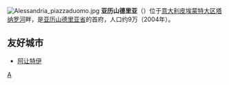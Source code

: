 [[File:Alessandria_piazzaduomo.jpg|thumb]]
'''亚历山德里亚'''（{{lang-it|Alessandria}}）位于[[意大利|意大利]][[皮埃蒙特大区|皮埃蒙特大区]][[塔纳罗河|塔纳罗河]]畔，是[[亚历山德里亚省|亚历山德里亚省]]的首府，人口约9万（2004年）。

==友好城市==
* {{FRA}} [[阿让特伊|阿让特伊]]

{{亞歷山德里亞省市鎮}}
{{Authority control}}
{{Italy-geo-stub}}

[[Category:亚历山德里亚省市镇|A]]
